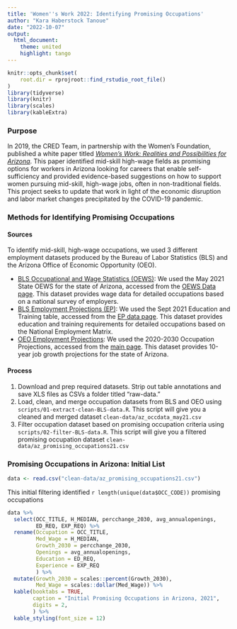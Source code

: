 ```yaml
---
title: 'Women''s Work 2022: Identifying Promising Occupations'
author: "Kara Haberstock Tanoue"
date: "2022-10-07"
output: 
  html_document:
    theme: united
    highlight: tango
---
```


```r
knitr::opts_chunk$set(
    root.dir = rprojroot::find_rstudio_root_file()
)
library(tidyverse)
library(knitr)
library(scales)
library(kableExtra)
```

### Purpose

In 2019, the CRED Team, in partnership with the Women's Foundation, published a white paper titled [*Women's Work: Realities and Possibilities for Arizona*](https://womengiving.org/wp-content/uploads/2022/01/WFSA-2019-research_Womens-Work.pdf). This paper identified mid-skill high-wage fields as promising options for workers in Arizona looking for careers that enable self-sufficiency and provided evidence-based suggestions on how to support women pursuing mid-skill, high-wage jobs, often in non-traditional fields. This project seeks to update that work in light of the economic disruption and labor market changes precipitated by the COVID-19 pandemic.

### Methods for Identifying Promising Occupations

#### Sources

To identify mid-skill, high-wage occupations, we used 3 different employment datasets produced by the Bureau of Labor Statistics (BLS) and the Arizona Office of Economic Opportunity (OEO).

-   [BLS Occupational and Wage Statistics (OEWS)](https://www.bls.gov/oes/home.htm): We used the May 2021 State OEWS for the state of Arizona, accessed from the [OEWS Data page](https://www.bls.gov/oes/tables.htm). This dataset provides wage data for detailed occupations based on a national survey of employers.
-   [BLS Employment Projections (EP)](https://www.bls.gov/emp/): We used the Sept 2021 Education and Training table, accessed from the [EP data page](https://www.bls.gov/emp/tables.htm). This dataset provides education and training requirements for detailed occupations based on the National Employment Matrix.\
-   [OEO Employment Projections](https://www.azcommerce.com/oeo/labor-market/employment-projections/): We used the 2020-2030 Occupation Projections, accessed from the [main page](https://www.azcommerce.com/oeo/labor-market/employment-projections/). This dataset provides 10-year job growth projections for the state of Arizona.

#### Process

1.  Download and prep required datasets. Strip out table annotations and save XLS files as CSVs a folder titled "raw-data."
2.  Load, clean, and merge occupation datasets from BLS and OEO using `scripts/01-extract-clean-BLS-data.R`. This script will give you a cleaned and merged dataset `clean-data/az_occdata_may21.csv`
3.  Filter occupation dataset based on promising occupation criteria using `scripts/02-filter-BLS-data.R`. This script will give you a filtered promising occupation dataset `clean-data/az_promising_occupations21.csv`

### Promising Occupations in Arizona: Initial List

```r
data <- read.csv("clean-data/az_promising_occupations21.csv")

```

This initial filtering identified `r length(unique(data$OCC_CODE))` promising occupations

```r
data %>% 
  select(OCC_TITLE, H_MEDIAN, percchange_2030, avg_annualopenings,
         ED_REQ, EXP_REQ) %>% 
  rename(Occupation = OCC_TITLE,
         Med_Wage = H_MEDIAN,
         Growth_2030 = percchange_2030,
         Openings = avg_annualopenings,
         Education = ED_REQ,
         Experience = EXP_REQ
         ) %>% 
  mutate(Growth_2030 = scales::percent(Growth_2030),
         Med_Wage = scales::dollar(Med_Wage)) %>% 
  kable(booktabs = TRUE,
        caption = "Initial Promising Occupations in Arizona, 2021", 
        digits = 2,
        ) %>% 
  kable_styling(font_size = 12)

```
